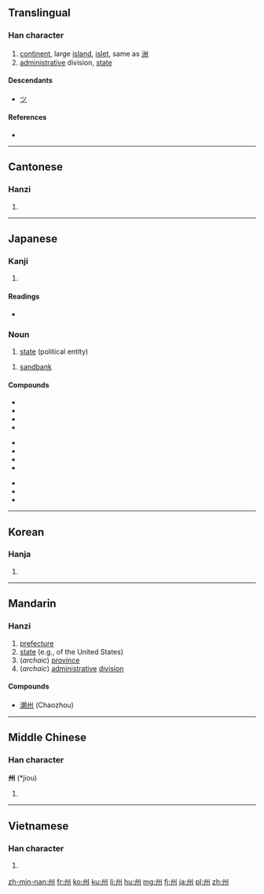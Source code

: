 {{also|川|洲}}
==Translingual==

===Han character===
{{Han char|rn=47|rad=巛|as=03|sn=6|four=3200<sub>0</sub>|canj=戈中戈中 (ILIL)}}
# [[continent]], large [[island]], [[islet]], same as [[洲]] 
# [[administrative]] division, [[state]]

====Descendants====
* [[ツ]]

====References====
* {{Han ref|kx=0324.010|dkj=08678|dj=0624.090|hdz=10046.030|uh=5DDE|ud=24030|bh=A67B|bd=42619}}

----

==Cantonese==

===Hanzi===
{{yue-hanzi|jyut=|y=jau1}}

# {{defn|lang=yue|sort=巛03}}

----

==Japanese==

===Kanji===
{{ja-kanji|grade=3|rs=巛03}}

# {{defn|lang=ja|sort=巛03}}

====Readings====
* {{ja-readings|on=[[しゅう]] (''shū''), [[す]] (''su'')|kun=[[す]] (''su''), [[しま]] (''shima'')}}

===Noun===
{{ja-noun|k|hira=しゅう|rom=shū}}

# [[state]] (political entity)

{{ja-noun|k|hira=す|rom=su}}

# [[sandbank]]

====Compounds====
{{top3}}
*{{l|ja|sc=Jpan|自治州|tr=じちしゅう, jichishū}}
*{{l|ja|sc=Jpan|道州制|tr=どうしゅうせい, dōshūsei}}
*{{l|ja|sc=Jpan|九州|tr=きゅうしゅう, kyūshū}}
*{{l|ja|sc=Jpan|本州|tr=ほんしゅう, honshū}}
{{mid3}}
*{{l|ja|sc=Jpan|欧州|tr=おうしゅう, ōshū}}
*{{l|ja|sc=Jpan|豪州|tr=ごうしゅう, gōshū}}
*{{l|ja|sc=Jpan|備州|tr=びしゅう, bishū}}
*{{l|ja|sc=Jpan|満州|tr=まんしゅう, manshū}}
{{mid3}}
*{{l|ja|sc=Jpan|長州|tr=ちょうしゅう, chōshū}}
*{{l|ja|sc=Jpan|奥州|tr=おうしゅう, ōshū}}
*{{l|ja|sc=Jpan|座州|tr=ざす, zasu}}
{{bottom}}

----

==Korean==

===Hanja===
{{ko-hanja|hangeul=[[주]]|rv=ju|mr=chu}}

# {{defn|lang=ko|sort=巛03}}

----

==Mandarin==

===Hanzi===
{{cmn-hanzi|pin=[[zhōu]] ([[zhou1]])|wg=chou<sup>1</sup>}}
#[[prefecture]]
#[[state]] (e.g., of the United States)
#(''archaic'') [[province]]
#(''archaic'') [[administrative]] [[division]]

====Compounds====
*[[潮州]] (Chaozhou)

----

==Middle Chinese==

===Han character===
'''州''' (*jiou)<!--asterisk indicates that this is a reconstructed pronunciation-->

# {{defn|lang=zhx-mid|sort=巛03}}

----

==Vietnamese==

===Han character===
{{vi-hantu|[[châu]], [[chu]]|rs=巛03}}

# {{defn|lang=vi|sort=巛03}}

[[zh-min-nan:州]]
[[fr:州]]
[[ko:州]]
[[ku:州]]
[[li:州]]
[[hu:州]]
[[mg:州]]
[[fj:州]]
[[ja:州]]
[[pl:州]]
[[zh:州]]